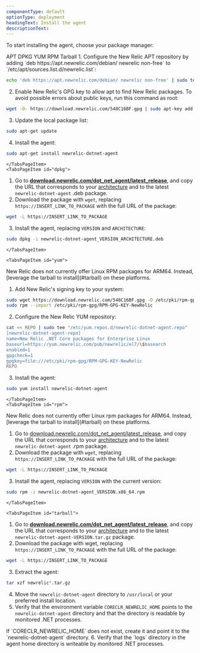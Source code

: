 ```yaml
---
componentType: default
optionType: deployment
headingText: Install the agent
descriptionText: 
---
```


To start installing the agent, choose your package manager:

<Tabs>
  <TabsBar>
    <TabsBarItem id="apt">APT</TabsBarItem>       
    <TabsBarItem id="dpkg">DPKG</TabsBarItem>
    <TabsBarItem id="yum">YUM</TabsBarItem>
    <TabsBarItem id="rpm">RPM</TabsBarItem>
    <TabsBarItem id="tarball">Tarball</TabsBarItem> 
  </TabsBar>

  <TabsPages>
    <TabsPageItem id="apt">
1. Configure the New Relic APT repository by adding `deb https://apt.newrelic.com/debian/ newrelic non-free` to `/etc/apt/sources.list.d/newrelic.list`:

  ```bash
  echo 'deb https://apt.newrelic.com/debian/ newrelic non-free' | sudo tee /etc/apt/sources.list.d/newrelic.list
  ```
2. Enable New Relic's GPG key to allow apt to find New Relic packages. To avoid possible errors about public keys, run this command as root:

  ```bash
  wget -O- https://download.newrelic.com/548C16BF.gpg | sudo apt-key add -
  ```
3. Update the local package list:

  ```bash
  sudo apt-get update
  ```
4. Install the agent:

  ```bash
  sudo apt-get install newrelic-dotnet-agent
  ```
    </TabsPageItem>
    <TabsPageItem id="dpkg">

1. Go to **[download.newrelic.com/dot_net_agent/latest_release](https://download.newrelic.com/dot_net_agent/latest_release/)**, and copy the URL that corresponds to your [architecture](/docs/agents/net-agent/getting-started/compatibility-requirements-net-agent#architecture) and to the latest `newrelic-dotnet-agent` .deb package.
2. Download the package with `wget`, replacing `https://INSERT_LINK_TO_PACKAGE` with the full URL of the package:

  ```bash
  wget -L https://INSERT_LINK_TO_PACKAGE
  ```
3. Install the agent, replacing `VERSION` and `ARCHITECTURE`:

  ```bash
  sudo dpkg -i newrelic-dotnet-agent_VERSION_ARCHITECTURE.deb
  ```
    </TabsPageItem>

    <TabsPageItem id="yum">
<Callout variant="important">
  New Relic does not currently offer Linux RPM packages for ARM64. Instead, [leverage the tarball to install](#tarball) on these platforms.
</Callout>

1. Add New Relic's signing key to your system:
  ```bash
  sudo wget https://download.newrelic.com/548C16BF.gpg -O /etc/pki/rpm-gpg/RPM-GPG-KEY-NewRelic
  sudo rpm --import /etc/pki/rpm-gpg/RPM-GPG-KEY-NewRelic
  ```

2. Configure the New Relic YUM repository:

  ```bash
  cat << REPO | sudo tee "/etc/yum.repos.d/newrelic-dotnet-agent.repo"
  [newrelic-dotnet-agent-repo]
  name=New Relic .NET Core packages for Enterprise Linux
  baseurl=https://yum.newrelic.com/pub/newrelic/el7/\$basearch
  enabled=1
  gpgcheck=1
  gpgkey=file:///etc/pki/rpm-gpg/RPM-GPG-KEY-NewRelic
  REPO
  ```
3. Install the agent:

  ```bash
  sudo yum install newrelic-dotnet-agent
  ```
    </TabsPageItem>
    <TabsPageItem id="rpm">
<Callout variant="important">
  New Relic does not currently offer Linux rpm packages for ARM64. Instead, [leverage the tarball to install](#tarball) on these platforms.
</Callout>

1. Go to [download.newrelic.com/dot_net_agent/latest_release](https://download.newrelic.com/dot_net_agent/latest_release/), and copy the URL that corresponds to your [architecture](/docs/agents/net-agent/getting-started/compatibility-requirements-net-agent#architecture) and to the latest `newrelic-dotnet-agent` .rpm package.
2. Download the package with `wget`, replacing `https://INSERT_LINK_TO_PACKAGE` with the full URL of the package:

  ```bash
  wget -L https://INSERT_LINK_TO_PACKAGE
  ```
3. Install the agent, replacing `VERSION` with the current version:

  ```bash
  sudo rpm -i newrelic-dotnet-agent_VERSION.x86_64.rpm
  ```
    </TabsPageItem>

    <TabsPageItem id="tarball">
1. Go to **[download.newrelic.com/dot_net_agent/latest_release](https://download.newrelic.com/dot_net_agent/latest_release)**, and copy the URL that corresponds to your [architecture](/docs/agents/net-agent/getting-started/compatibility-requirements-net-agent#architecture) and to the latest `newrelic-dotnet-agent-VERSION.tar.gz` package.
2. Download the package with wget, replacing `https://INSERT_LINK_TO_PACKAGE` with the full URL of the package:

  ```bash
  wget -L https://INSERT_LINK_TO_PACKAGE
  ```
3. Extract the agent:

  ```bash
  tar xzf newrelic*.tar.gz
  ```
4. Move the `newrelic-dotnet-agent` directory to `/usr/local` or your preferred install location.
5. Verify that the environment variable `CORECLR_NEWRELIC_HOME` points to the `newrelic-dotnet-agent` directory and that the directory is readable by monitored .NET processes.

  <Callout variant="important">
    If `CORECLR_NEWRELIC_HOME` does not exist, create it and point it to the `newrelic-dotnet-agent` directory.
  </Callout>
6. Verify that the `logs` directory in the agent home directory is writeable by monitored .NET processes.
    </TabsPageItem>

  </TabsPages>
</Tabs>


